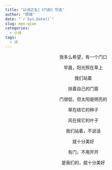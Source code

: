 ---
title: "以诗之名|《门前》节选"
author: "顾城"
date: "`r Sys.Date()`"
slug: men-qian
categories:
  - 小诗
tags:
  - 诗
---

<center>

我多么希望，有一个门口

早晨，阳光照在草上

我们站着

扶着自己的门窗

门很低，但太阳是明亮的

草在结它的种子

风在摇它的叶子

我们站着，不说话

就十分美好

有门，不用开开

是我们的，就十分美好


</center>

